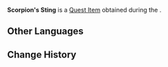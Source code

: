 {{Item Infobox
|id           = 120202
|image        = Item Scorpions Sting.png
|type         = Quest Items
|description  = A scorpion's stinger and the connected poison glands. A certifiable classic instrument for assassinations in the desert.
|source1      = [["The Falcon's Hunt"]]
}}
'''Scorpion's Sting''' is a [[Quest Item]] obtained during the {{Quest|"The Falcon's Hunt"}}.

==Other Languages==
{{Other Languages
|default_hidden = 1
|en      = Scorpion's Sting
|zhs     = 毒蝎尾部
|zhs_rm  = Dúxiē Wěibù
|zht     = 毒蠍尾部
|zht_rm  = Dúxiē Wěibù
|ja      = サソリの尻尾
|ja_rm   = Sasori no Shippo
|ko      = 독전갈 꼬리
|es      = Aguijón de escorpión
|fr      = Dard de Scorpion
|ru      = Жало скорпиона
|th      = หางแมงป่อง
|th_rm   = 
|vi      = Đuôi Bò Cạp Độc
|de      = Skorpionsschwanz
|id      = Ekor Scorpion
|pt      = Cauda de Escorpião
|tr      = Akrep İğnesi
|it      = Pungiglione di Scorpione
}}

==Change History==
{{Change History|3.4}}